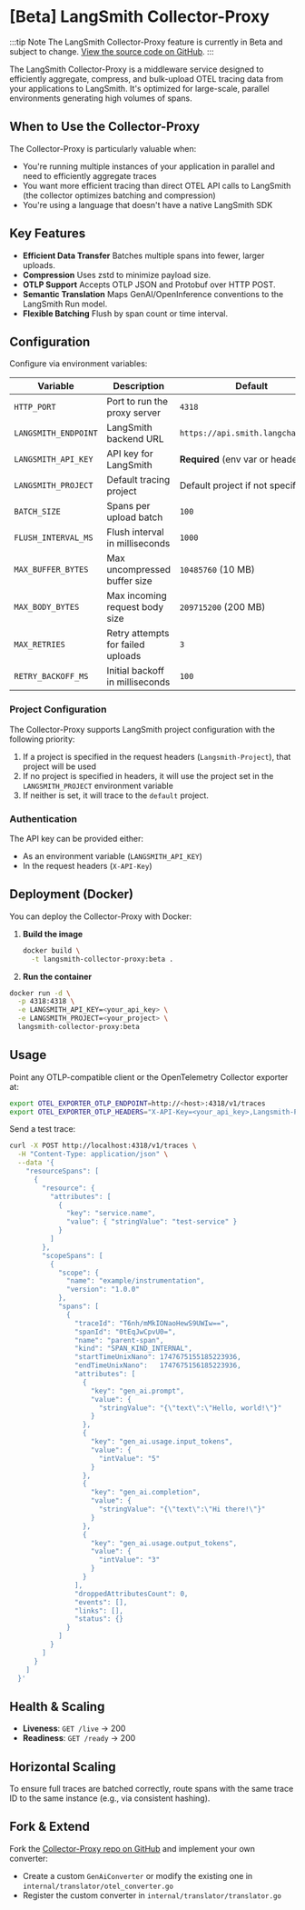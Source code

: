 # [Beta] LangSmith Collector-Proxy

:::tip Note
The LangSmith Collector-Proxy feature is currently in Beta and subject to change. [View the source code on GitHub](https://github.com/langchain-ai/langsmith-collector-proxy).
:::

The LangSmith Collector-Proxy is a middleware service designed to efficiently aggregate, compress, and bulk-upload OTEL tracing data from your applications to LangSmith. It's optimized for large-scale, parallel environments generating high volumes of spans.

## When to Use the Collector-Proxy

The Collector-Proxy is particularly valuable when:

- You're running multiple instances of your application in parallel and need to efficiently aggregate traces
- You want more efficient tracing than direct OTEL API calls to LangSmith (the collector optimizes batching and compression)
- You're using a language that doesn't have a native LangSmith SDK

## Key Features

- **Efficient Data Transfer**
  Batches multiple spans into fewer, larger uploads.
- **Compression**
  Uses zstd to minimize payload size.
- **OTLP Support**
  Accepts OTLP JSON and Protobuf over HTTP POST.
- **Semantic Translation**
  Maps GenAI/OpenInference conventions to the LangSmith Run model.
- **Flexible Batching**
  Flush by span count or time interval.

## Configuration

Configure via environment variables:

| Variable             | Description                       | Default                           |
| -------------------- | --------------------------------- | --------------------------------- |
| `HTTP_PORT`          | Port to run the proxy server      | `4318`                            |
| `LANGSMITH_ENDPOINT` | LangSmith backend URL             | `https://api.smith.langchain.com` |
| `LANGSMITH_API_KEY`  | API key for LangSmith             | **Required** (env var or header)  |
| `LANGSMITH_PROJECT`  | Default tracing project           | Default project if not specified  |
| `BATCH_SIZE`         | Spans per upload batch            | `100`                             |
| `FLUSH_INTERVAL_MS`  | Flush interval in milliseconds    | `1000`                            |
| `MAX_BUFFER_BYTES`   | Max uncompressed buffer size      | `10485760` (10 MB)                |
| `MAX_BODY_BYTES`     | Max incoming request body size    | `209715200` (200 MB)              |
| `MAX_RETRIES`        | Retry attempts for failed uploads | `3`                               |
| `RETRY_BACKOFF_MS`   | Initial backoff in milliseconds   | `100`                             |

### Project Configuration

The Collector-Proxy supports LangSmith project configuration with the following priority:

1. If a project is specified in the request headers (`Langsmith-Project`), that project will be used
2. If no project is specified in headers, it will use the project set in the `LANGSMITH_PROJECT` environment variable
3. If neither is set, it will trace to the `default` project.

### Authentication

The API key can be provided either:

- As an environment variable (`LANGSMITH_API_KEY`)
- In the request headers (`X-API-Key`)

## Deployment (Docker)

You can deploy the Collector-Proxy with Docker:

1. **Build the image**

   ```bash
   docker build \
     -t langsmith-collector-proxy:beta .

   ```

2. **Run the container**

```bash
docker run -d \
  -p 4318:4318 \
  -e LANGSMITH_API_KEY=<your_api_key> \
  -e LANGSMITH_PROJECT=<your_project> \
  langsmith-collector-proxy:beta
```

## Usage

Point any OTLP-compatible client or the OpenTelemetry Collector exporter at:

```bash
export OTEL_EXPORTER_OTLP_ENDPOINT=http://<host>:4318/v1/traces
export OTEL_EXPORTER_OTLP_HEADERS="X-API-Key=<your_api_key>,Langsmith-Project=<your_project>"
```

Send a test trace:

```bash
curl -X POST http://localhost:4318/v1/traces \
  -H "Content-Type: application/json" \
  --data '{
    "resourceSpans": [
      {
        "resource": {
          "attributes": [
            {
              "key": "service.name",
              "value": { "stringValue": "test-service" }
            }
          ]
        },
        "scopeSpans": [
          {
            "scope": {
              "name": "example/instrumentation",
              "version": "1.0.0"
            },
            "spans": [
              {
                "traceId": "T6nh/mMkIONaoHewS9UWIw==",
                "spanId": "0tEqJwCpvU0=",
                "name": "parent-span",
                "kind": "SPAN_KIND_INTERNAL",
                "startTimeUnixNano": 1747675155185223936,
                "endTimeUnixNano":   1747675156185223936,
                "attributes": [
                  {
                    "key": "gen_ai.prompt",
                    "value": {
                      "stringValue": "{\"text\":\"Hello, world!\"}"
                    }
                  },
                  {
                    "key": "gen_ai.usage.input_tokens",
                    "value": {
                      "intValue": "5"
                    }
                  },
                  {
                    "key": "gen_ai.completion",
                    "value": {
                      "stringValue": "{\"text\":\"Hi there!\"}"
                    }
                  },
                  {
                    "key": "gen_ai.usage.output_tokens",
                    "value": {
                      "intValue": "3"
                    }
                  }
                ],
                "droppedAttributesCount": 0,
                "events": [],
                "links": [],
                "status": {}
              }
            ]
          }
        ]
      }
    ]
  }'
```

## Health & Scaling

- **Liveness**: `GET /live` → 200
- **Readiness**: `GET /ready` → 200

## Horizontal Scaling

To ensure full traces are batched correctly, route spans with the same trace ID to the same instance (e.g., via consistent hashing).

## Fork & Extend

Fork the [Collector-Proxy repo on GitHub](https://github.com/langchain-ai/langsmith-collector-proxy) and implement your own converter:

- Create a custom `GenAiConverter` or modify the existing one in `internal/translator/otel_converter.go`
- Register the custom converter in `internal/translator/translator.go`
